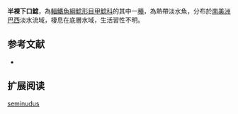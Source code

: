 {{Speciesbox
| name = 半裸下口鯰
| image = 
| image_width = 250px
| image_caption = 
| status = NE
| status_system = IUCN3.1
| genus = Hypostomus
| species = seminudus
| authority = Eigenmann & Eigenmann, 1888
| synonyms = *''Plecostomus seminudus'',Eigenmann & Eigenmann, 1888
}}

'''半裸下口鯰'''，為[[輻鰭魚綱|輻鰭魚綱]][[鯰形目|鯰形目]][[甲鯰科|甲鯰科]]的其中一[[種|種]]，為熱帶淡水魚，分布於[[南美洲|南美洲]][[巴西|巴西]]淡水流域，棲息在底層水域，生活習性不明。
==参考文献==
*{{FishBase_species|genus=Hypostomus|species=seminudus|year=2015|month=1}}

== 扩展阅读 ==
{{refbegin}}
{{wikispecies-inline|Hypostomus seminudus|半裸下口鯰}}
{{refend}}
{{Taxonbar|from=Q5814074}}

[[Category:下口鯰屬|seminudus]]